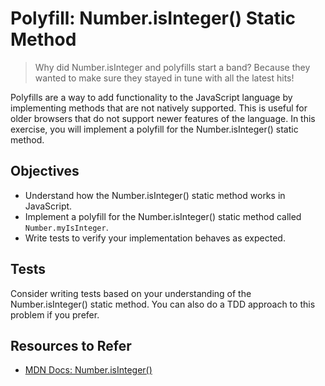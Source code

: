 # Polyfill: Number.isInteger() Static Method

> Why did Number.isInteger and polyfills start a band? Because they wanted to make sure they stayed in tune with all the latest hits! 

Polyfills are a way to add functionality to the JavaScript language by implementing methods that are not natively supported. This is useful for older browsers that do not support newer features of the language. In this exercise, you will implement a polyfill for the Number.isInteger() static method.

## Objectives

- Understand how the Number.isInteger() static method works in JavaScript.
- Implement a polyfill for the Number.isInteger() static method called `Number.myIsInteger`.
- Write tests to verify your implementation behaves as expected.

## Tests

Consider writing tests based on your understanding of the Number.isInteger() static method. You can also do a TDD approach to this problem if you prefer.

## Resources to Refer

- [MDN Docs: Number.isInteger()](https://developer.mozilla.org/en-US/docs/Web/JavaScript/Reference/Global_Objects/Number/isInteger)
